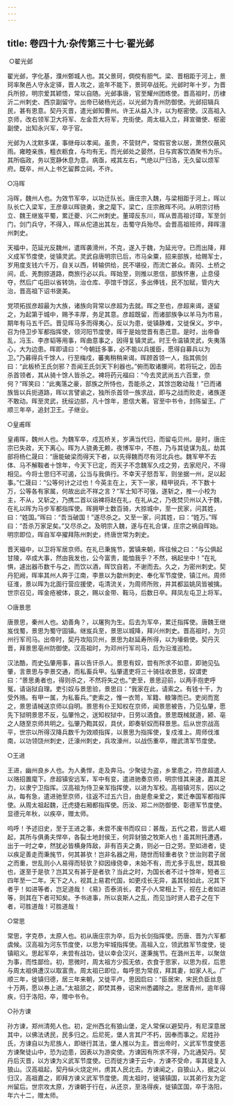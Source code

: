 ```yaml
---
---
---
```

title: 卷四十九·杂传第三十七·翟光邺
---

 ○翟光邺

翟光邺，字化基，濮州鄄城人也。其父景珂，倜傥有胆气。梁、晋相距于河上，景珂率聚邑人守永定驿，晋人攻之，逾年不能下，景珂卒战死。光邺时年十岁，为晋兵所掠，明宗爱其颖悟，常以自随。光邺事唐，官至耀州团练使。晋高祖时，历棣沂二州刺史、西京副留守。出帝已破杨光远，以光邺为青州防御使。光邺招辑兵民，甚有恩意。契丹灭晋，遣光邺知曹州。许王从益入汴，以为枢密使。汉高祖入京师，改右领军卫大将军、左金吾大将军，充街使。周太祖入立，拜宣徽使、枢密副使，出知永兴军，卒于官。

光邺为人沈默多谋，事继母以孝闻。虽贵，不营财产，常假官舍以居，萧然仅蔽风雨。雍睦亲族，粗衣粝食，与均有无，而光邺处之晏然，日与宾客饮酒聚书为乐。其所临政，务以宽静休息为意。病亟，戒其左右，气绝以尸归洛，无久留以烦军府。既卒，州人上书乞留葬立祠，不许。

○冯晖

冯晖，魏州人也。为效节军卒，以功迁队长。唐庄宗入魏，与梁相距于河上，晖以队长亡入梁军，王彦章以晖骁勇，隶之麾下。梁亡，庄宗赦晖不问。从明宗讨杨立、魏王继岌平蜀，累迁夔、兴二州刺史。董璋反东川，晖从晋高祖讨璋，军至剑门，剑门兵守，不得入，晖从佗道出其左，击蜀守兵殆尽。会晋高祖班师，拜晖澶州刺史。

天福中，范延光反魏州，遣晖袭滑州，不克，遂入于魏，为延光守。已而出降，拜义成军节度使，徙镇灵武。灵武自唐明宗已后，市马籴粟，招来部族，给赐军士，岁用度支钱六千万，自关以西，转输供给，民不堪役，而流亡甚众。青冈、土桥之间，氐、羌剽掠道路，商旅行必以兵。晖始至，则推以恩信，部族怀惠，止息侵夺，然后广屯田以省转饷，治仓库、亭馆千馀区，多出俸钱，民不加赋，管内大治，晋高祖下诏书褒美。

党项拓拔彦超最为大族，诸族向背常以彦超为去就。晖之至也，彦超来谒，遂留之，为起第于城中，赐予丰厚，务足其意。彦超既留，而诸部族争以羊马为市易，期年有马五千匹。晋见晖马多而得夷心，反以为患，徙镇静难，又徙保义。岁中，召为侍卫步军都指挥使，领河阳节度使，晖于是始觉晋有患己意。是时，出帝昏乱，冯玉、李彦韬等用事，晖曲意事之，因得复镇灵武。时王令温镇灵武，失夷落心，大为边患。晖即请曰：“今朝廷多事，必不能以兵援臣，愿得自募兵以为卫。”乃募得兵千馀人，行至梅戍，蕃夷稍稍来谒，晖顾首领一人，指其佩剑曰：“此板桥王氏剑邪？吾闻王氏剑天下利器也。”俯而取诸腰间，若将玩之，因击杀首领者，其从骑十馀人皆杀之。裨将药元福曰：“今去灵武尚五六百里，奈何？”晖笑曰：“此夷落之豪，部族之所恃也，吾能杀之，其馀岂敢动哉！”已而诸族皆以兵扼道路，晖以言譬谕之，独所杀首领一族求战，即与之战而败走，诸族遂不敢动。晖至灵武，抚绥边部，凡十馀年，恩信大著。官至中书令，封陈留王。广顺三年卒，追封卫王。子继业。

○皇甫晖

皇甫晖，魏州人也。为魏军卒，戍瓦桥关，岁满当代归，而留屯贝州。是时，唐庄宗已失政，天下离心。晖为人骁勇无赖，夜博军中，不胜，乃与其徒谋为乱，劫其部将杨仁晟曰：“唐能破梁而得天下者，以先得魏而尽有河北兵也。魏军甲不去体、马不解鞍者十馀年，今天下已定，而天子不念魏军久戍之劳，去家咫尺，不得相见。今将士思归不可遏，公当与我俱行。不幸天子怒吾军，则坐据一州，足以起事。”仁晟曰：“公等何计之过也！今英主在上，天下一家，精甲锐兵，不下数十万，公等各有家属，何故出此不祥之言？”军士知不可强，遂斩之，推一小校为主，不从，又斩之，乃携二首以诣裨将赵在礼，在礼从之，乃夜焚贝州以入于魏，在礼以晖为马步军都指挥使。晖拥甲士数百骑，大掠城中，至一民家，问其姓，曰：“姓国。”晖曰：“吾当破国！”遂尽杀之。又至一家，问其姓，曰：“姓万。”晖曰：“吾杀万家足矣。”又尽杀之。及明宗入魏，遂与在礼合谋，庄宗之祸自晖始。明宗即位，晖自军卒擢拜陈州刺史，终唐世常为刺史。

晋天福中，以卫将军居京师。在礼已秉旄节，罢镇来朝，晖往候之曰：“与公俱起甘陵，卒成大事，然由我发也，公今富贵，能恤我乎？不然，祸起坐中！”在礼惧，遽出器币数千与之，而饮以酒，晖饮自若，不谢而去。久之，为密州刺史。契丹犯阙，晖率其州人奔于江南，李景以为歙州刺史、奉化军节度使，镇江州。周师征淮，景以晖为北面行营应援使，屯清流关，为周师所败，并其都监姚凤皆被擒。世宗召见，晖金疮被体，哀之，赐以金带、鞍马，后数日卒。拜凤左屯卫上将军。

○唐景思

唐景思，秦州人也。幼善角？，以屠狗为生。后去为军卒，累迁指挥使。唐魏王继岌伐蜀，景思为蜀守固镇。继岌兵至，景思以城降，拜兴州刺史。晋高祖时，为贝州行军司马。出帝时，契丹攻陷贝州，景思为赵延寿所得，以为壕砦使。契丹灭晋，拜景思亳州防御使。汉高祖时，为邓州行军司马，后为沿淮巡检。

汉法酷，而史弘肇用事，喜以告讦杀人。景思有奴，尝有所求不如意，即驰见弘肇，言景思与李景交通，而私畜兵甲。弘肇遣吏将三十骑往收景思，奴谓吏曰：“景思勇者也，得则杀之，不然将失之也。”吏至，景思迎前，以两手抱吏呼冤，请诣狱自理。吏引奴与景思验，景思曰：“我家在此，请索之。有钱十千，为受外赂。有甲一属，为私畜兵。”吏索之，惟一衣笥，军籍、粮簿而已。吏闵而宽之，景思请械送京师以自明。景思有仆王知权在京师，闻景思被告，乃见弘肇，愿先下狱明景思不反，弘肇怜之，送知权狱中，日劳以酒食。景思既械就道，颍、亳之人随至京师共明之。弘肇乃鞫其奴，具伏，即奏斩奴而释景思。后从世宗战高平，世宗以所得汉降兵数千为效顺指挥，以景思为指挥使，复戍淮上。周师伐淮南，以功领饶州刺史，迁濠州刺史，兵攻濠州，以战伤重卒，赠武清军节度使。

○王进

王进，幽州良乡人也。为人勇悍，走及奔马。少聚徒为盗，乡里患之，符彦超遣人以赂招置麾下。彦超镇安远军，军中有变，遣进驰奏京师，明宗怪其来速，嘉其足力，以隶宁卫指挥。汉高祖为侍卫亲军指挥使，以进为军校。高祖镇河东，因以之从，每有急，遣进驰至京师，往返不过五六日，由是愈亲爱之，累迁奉国军都指挥使。从周太祖起魏，迁虎捷右厢都指挥使。历汝、郑二州防御使、彰德军节度使。显德元年秋，以疾卒，赠太师。

呜呼！予述旧史，至于王进之事，未尝不废书而叹曰：甚哉，五代之君，皆武人崛起，其所与俱勇夫悍卒，各裂土地封侯王，何异豺狼之牧斯人也！虽其附托遭遇，出于一时之幸，然犹必皆横身阵敌，非有百夫之勇，则必一日之劳。至如进者，徒以疾足善走而秉旄节，何其甚欤！岂非名器之用，随世而轻重者欤？世治则君子居之而重，世乱则小人易得而轻欤？抑因缘侥幸，未始不有，而尤多于乱世，既其极也，遂至于是欤？岂其又有甚于是者欤？当此之时，为国长者不过十馀年，短者三四年至一二年。天下之人，视其上易君代国，如更戍长无异，盖其轻如此，况其下者乎！如进等者，岂足道哉！《易》否泰消长，君子小人常相上下，视在上者如进等，则其在下者可知矣。予书进事，所以哀斯人之乱，而见当时贤人君子之在下者，可胜道哉！可胜道哉！

○常思

常思，字克恭，太原人也。初从唐庄宗为卒，后为长剑指挥使。历唐、晋为六军都虞候。汉高祖为河东节度使，以思为牢城指挥使。高祖入立，领武胜军节度使，徙镇昭义。思起军卒，未尝有战功，徒以幸会汉兴，遂秉旄节。在潞州五年，以聚敛为事，而性鄙俭。初，思微时，周太祖方少孤无依，衣食于思家，以思为叔，后思与周太祖俱遭汉以取富贵。周太祖已即位，每呼思为常叔，拜其妻，如家人礼。广顺三年，徙镇归德，居三年来朝，又徙平卢，思因启曰：“臣居宋，宋民负臣丝息十万两，愿以券上进。”太祖颔之，即焚其券，诏宋州悉蠲除之。思居青州，逾年得疾，归于洛阳，卒，赠中书令。

○孙方谏

孙方谏，郑州清苑人也。初，定州西北有狼山堡，定人常保以避契丹，有尼深意居其中，以佛法诱民，民多归之。后尼死，堡人言其尸不朽，因奉而事之。尼姓孙氏，方谏自以为尼族人，即继行其法，堡人推以为主。晋出帝时，义武军节度使恶方谏聚徒山中，恐为边患，因表以为游奕使。方谏因有所求不得，乃北通契丹。契丹后灭晋，以方谏为义武军节度使。已而徙方谏于云中，方谏不受命，率其徒复入狼山。汉高祖起，契丹纵火烧定州，虏其人民北去。方谏闻之，自狼山入，据之以归汉，高祖嘉之，即拜方谏义武军节度使。周太祖时，徙镇镇国，以其弟行友为定州留后。世宗攻太原，方谏朝于行在，从还京，至洛得疾，徙镇匡国，卒于洛阳，年六十二，赠太师。


